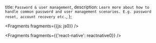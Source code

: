   title: `Password & user management`,
  description: `Learn more about how to handle common password and user management scenarios. E.g. password reset, account recovery etc.`,
};


<Fragments fragments={{js: js0}} />


<Fragments fragments={{'react-native': reactnative0}} />